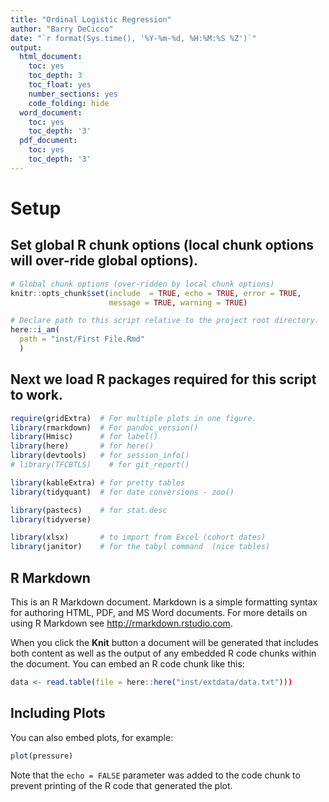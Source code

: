 ```yaml
---
title: "Ordinal Logistic Regression"
author: "Barry DeCicco"
date: "`r format(Sys.time(), '%Y-%m-%d, %H:%M:%S %Z')`"
output:
  html_document:
    toc: yes
    toc_depth: 3
    toc_float: yes
    number_sections: yes
    code_folding: hide
  word_document:
    toc: yes
    toc_depth: '3'
  pdf_document:
    toc: yes
    toc_depth: '3'
---
```


# Setup

## Set global R chunk options (local chunk options will over-ride global options). 

```r
# Global chunk options (over-ridden by local chunk options)
knitr::opts_chunk$set(include  = TRUE, echo = TRUE, error = TRUE, 
                      message = TRUE, warning = TRUE)

# Declare path to this script relative to the project root directory.
here::i_am(
  path = "inst/First File.Rmd"
  )


```

## Next we load R packages required for this script to work. 

```r

require(gridExtra)  # For multiple plots in one figure.
library(rmarkdown)  # For pandoc_version()
library(Hmisc)      # for label()
library(here)       # for here()
library(devtools)   # for session_info()
# library(TFCBTLS)    # for git_report()

library(kableExtra) # for pretty tables
library(tidyquant)  # for date conversions - zoo()

library(pastecs)    # for stat.desc
library(tidyverse)

library(xlsx)       # to import from Excel (cohort dates)
library(janitor)    # for the tabyl command  (nice tables)
```

## R Markdown

This is an R Markdown document. Markdown is a simple formatting syntax for authoring HTML, PDF, and MS Word documents. For more details on using R Markdown see <http://rmarkdown.rstudio.com>.

When you click the **Knit** button a document will be generated that includes both content as well as the output of any embedded R code chunks within the document. You can embed an R code chunk like this:

```r
data <- read.table(file = here::here("inst/extdata/data.txt")))


```

## Including Plots

You can also embed plots, for example:

```r
plot(pressure)
```

Note that the `echo = FALSE` parameter was added to the code chunk to prevent printing of the R code that generated the plot.
